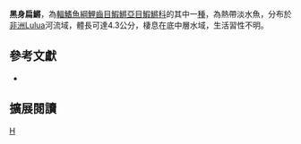 {{Speciesbox 
| taxon = Epiplatys atratus
| status = NE
| status_system = IUCN3.1
| authority = [[Van_der_Zee|Van der Zee]], [[Mbimbi_Mayi_Munene|Mbimbi Mayi Munene]] & [[Sonnenberg|Sonnenberg]], 2013
| synonyms = 
}}
'''黑身扁鱂'''，為[[輻鰭魚綱|輻鰭魚綱]][[鯉齒目|鯉齒目]][[鰕鱂亞目|鰕鱂亞目]][[鰕鱂科|鰕鱂科]]的其中一[[種|種]]，為熱帶淡水魚，分布於[[非洲|非洲]]Lulua河流域，體長可達4.3公分，棲息在底中層水域，生活習性不明。

== 參考文獻 ==
*{{FishBase_species|genus=Epiplatys|species=atratus|year=2014|month=7}}

== 擴展閱讀 ==
{{refbegin}}
{{wikispecies-inline|Epiplatys atratus|黑身扁鱂}}
{{refend}}
{{Taxonbar|from=Q21258930}}

[[Category:扁鱂屬|H]]


{{魚類小作品}}